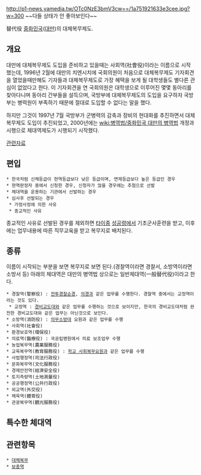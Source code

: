 http://p1-news.yamedia.tw/OTc0NzE3bmV3cw==/1a751921633e3cee.jpg?w=300
~~다들 상태가 안 좋아보인다~~

替代役
[[중화민국]]([[대만]])의 대체복무제도.

== 개요 ==
대만에 대체복무제도 도입을 준비하고 있을때는 사회역(社會役)이라는 이름으로 시작했는데, 1996년 2월에 대만의 치엔시치에 국회의원이 처음으로 대체복무제도 기자회견을 열었을때만해도 기자들과 대체복무제도로 가장 혜택을 보게 될 대학생들도 별다른 관심이 없었다고 한다. 이 기자회견을 연 국회의원은 대학생으로 이루어진 몇몇 동아리를 찾아다니며 동아리 간부들을 설득으며, 국방부에 대체복무제도의 도입을 요구하자 국방부는 병력원이 부족하기 때문에 절대로 도입할 수 없다는 말을 했다. 

하지만 그것이 1997년 7월 국방부가 군병력의 감축과 장비의 현대화를 추진하면서 대체복무제도 도입이 추진되었고, 2000년에는 [[wiki:병역법/중화민국 대만의 병역법]] 개정과 시행으로 체대역제도가 시행되기 시작했다.

[http://www.peoplepower21.org/Magazine/712564 관련자료]

== 편입 ==
 * 한국처럼 신체등급이 현역등급보다 낮은 등급이며, 면제등급보다 높은 등급인 경우
 * 현역판정자 중에서 신청한 경우, 신청자가 많을 경우에는 추첨으로 선발
 * 체대역을 운용하는 기관에서 선발하는 경우
 * 심사후 선발되는 경우 
  * 가정사정에 의한 사유 
  * 종교적인 사유

종교적인 사유로 선발된 경우를 제외하면 [[타이중]] [[성공령]]에서 기초군사훈련을 받고, 이후에는 업무내용에 따른 직무교육을 받고 복무지로 배치된다.

== 종류 ==
이름이 시작되는 부분을 보면 복무지로 보면 된다.(경찰역이라면 경찰서, 소방역이라면 소방서 등) 아래의 체대역은 대만의 병역법 상으로는 일반체대역(一般替代役)이라고 한다.

 * 경찰역(警察役) : [[전투경찰순경]], [[의경]]과 같은 업무를 수행한다. 경찰역 중에서는 교정역이라는 것도 있다.
  * 교정역 : [[경비교도대]]와 같은 업무를 수행하는 것으로 보이지만, 한국의 경비교도대처럼 완전한 경비교도대와 같은 업무는 아닌것으로 보인다.
 * 소방역(消防役) : [[의무소방대]] 요원과 같은 업무를 수행
 * 사회역(社會役)
 * 환경보호역(環保役)
 * 의료역(醫療役) : 국공립병원에서 의료 보조업무 수행
 * 농업복무역(農業服務役)
 * 교육복무역(教育服務役) : [[학교 사회복무요원]]과 같은 업무를 수행
 * 사법행정역(司法行政役)
 * 문화복무역(文化服務役)
 * 경제안전역(經濟安全役)
 * 토지측량역(土地測量役)
 * 공공행정역(公共行政役)
 * 외교역(外交役)
 * 체육역(體育役)
 * 관광복무역(觀光服務役)

== 특수한 체대역 ==

== 관련항목 ==
 * [[대체복무]]
 * [[보충역]]
